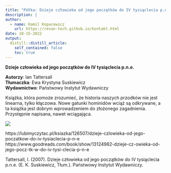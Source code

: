 ```yaml
---
title: "Półka: Dzieje człowieka od jego początków do IV tysiąclecia p.n.e."
description: |
author:
  - name: Kamil Kopacewicz
    url: https://revan-tech.github.io/kontakt.html
date: 10-15-2022
output:
  distill::distill_article:
    self_contained: false
    toc: true
---
```


**Dzieje człowieka od jego początków do IV tysiąclecia p.n.e.**<br>

**Autorzy**: Ian Tattersall <br>
**Tłumaczka**: Ewa Krystyna Suskiewicz <br>
**Wydawnictwo**: Państwowy Instytut Wydawniczy<br>

Książka, która pomoże zrozumieć, że historia naszych przodków nie jest linearna, tylko kłączowa. Nowe gatunki hominidów wciąż są odkrywane, a ta książka jest dobrym wprowadzeniem do złożonego zagadnienia. Przystępnie napisana, nawet wciągająca.<br>

  <img src="5.png">

https://lubimyczytac.pl/ksiazka/126507/dzieje-czlowieka-od-jego-poczatkow-do-iv-tysiaclecia-p-n-e <br>
https://www.goodreads.com/book/show/13124982-dzieje-cz-owieka-od-jego-pocz-tk-w-do-iv-tysi-clecia-p-n-e<br>

Tattersall, I. (2007). Dzieje człowieka od jego początków do IV tysiąclecia p.n.e. (E. K. Suskiewicz, Tłum.). Państwowy Instytut Wydawniczy.
